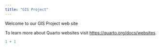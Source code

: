 ```yaml
---
title: "GIS Project"
---
```


Welcome to our GIS Project web site

To learn more about Quarto websites visit <https://quarto.org/docs/websites>.

```r
1 + 1
```
